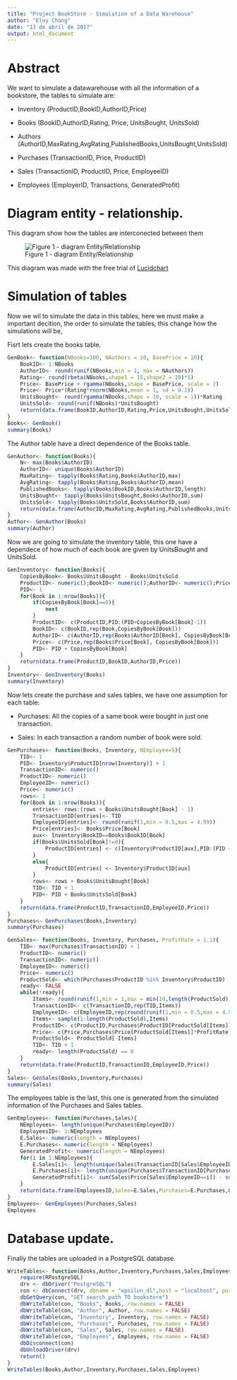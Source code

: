 ```yaml
---
title: "Project BookStore - Simulation of a Data Warehouse"
author: "Eloy Chang"
date: "13 de abril de 2017"
output: html_document
---
```


# Abstract 

We want to simulate a datawarehouse with all the information of a bookstore, the tables to simulate are:

* Inventory (ProductID,BookID,AuthorID,Price)

* Books (BookID,AuthorID,Rating, Price, UnitsBought, UnitsSold)

* Authors (AuthorID,MaxRating,AvgRating,PublishedBooks,UnitsBought,UnitsSold)

* Purchases (TransactionID, Price, ProductID)

* Sales (TransactionID, ProductID, Price, EmployeeID)

* Employees (EmployerID, Transactions, GeneratedProfit)

# Diagram entity - relationship.

This diagram show how the tables are interconected between them

![Figure 1 - diagram Entity/Relationship](C:\Users\Eloy\Documents\Epsilon DL\Bookstore\Part1\Figures\BookStore Part1 - Page 1.png)

This diagram was made with the free trial of [Lucidchart](www.lucidchart.com)

# Simulation of tables

Now we wil to simulate the data in this tables, here we must make a important decition, the order to simulate the tables, this change how the simulations will be, 

Fisrt lets create the books table.

```r
GenBook<- function(NBooks=100, NAuthors = 20, BasePrice = 10){
    BookID<- 1:NBooks
    AuthorID<- round(runif(NBooks,min = 1, max = NAuthors))
    Rating<- round(rbeta(NBooks,shape1 = 15,shape2 = 10)*5)
    Price<- BasePrice + rgamma(NBooks,shape = BasePrice, scale = 2)
    Price<- Price*(Rating*rnorm(NBooks,mean = 1, sd = 0.1))
    UnitsBought<- round(rgamma(NBooks,shape = 10, scale = 1))*Rating
    UnitsSold<- round(runif(NBooks)*UnitsBought)
    return(data.frame(BookID,AuthorID,Rating,Price,UnitsBought,UnitsSold))
}
Books<- GenBook()
summary(Books)
```

The Author table have a direct dependence of the Books table.

```r
GenAuthor<- function(Books){
    N<- max(Books$AuthorID)
    AuthorID<- unique(Books$AuthorID)
    MaxRating<- tapply(Books$Rating,Books$AuthorID,max)
    AvgRating<- tapply(Books$Rating,Books$AuthorID,mean)
    PublishedBooks<- tapply(Books$BookID,Books$AuthorID,length)
    UnitsBought<- tapply(Books$UnitsBought,Books$AuthorID,sum)
    UnitsSold<- tapply(Books$UnitsSold,Books$AuthorID,sum)
    return(data.frame(AuthorID,MaxRating,AvgRating,PublishedBooks,UnitsBought,UnitsSold))
}
Author<- GenAuthor(Books)
summary(Author)
```

Now we are going to simulate the inventory table, this one have a dependece of how much of each book are given by UnitsBought and UnitsSold.

```r
GenInventory<- function(Books){
    CopiesByBook<- Books$UnitsBought - Books$UnitsSold
    ProductID<- numeric();BookID<- numeric();AuthorID<- numeric();Price<- numeric()
    PID<- 1
    for(Book in 1:nrow(Books)){
        if(CopiesByBook[Book]==0){
            next
        }
        ProductID<- c(ProductID,PID:(PID+CopiesByBook[Book]-1))
        BookID<- c(BookID,rep(Book,CopiesByBook[Book]))
        AuthorID<- c(AuthorID,rep(Books$AuthorID[Book], CopiesByBook[Book]))
        Price<- c(Price,rep(Books$Price[Book], CopiesByBook[Book]))
        PID<- PID + CopiesByBook[Book]
    }
    return(data.frame(ProductID,BookID,AuthorID,Price))
}
Inventory<- GenInventory(Books)
summary(Inventory)
```

Now lets create the purchase and sales tables, we have one assumption for each table:

* Purchases: All the copies of a same book were bought in just one transaction.

* Sales: In each transaction a random number of book were sold.

```r
GenPurchases<- function(Books, Inventory, NEmployee=5){
    TID<- 1
    PID<- Inventory$ProductID[nrow(Inventory)] + 1
    TransactionID<- numeric()
    ProductID<- numeric()
    EmployeeID<- numeric()
    Price<- numeric()
    rows<- 1
    for(Book in 1:nrow(Books)){
        entries<- rows:(rows + Books$UnitsBought[Book] - 1)
        TransactionID[entries]<- TID
        EmployeeID[entries]<- round(runif(1,min = 0.5,max = 4.99))
        Price[entries]<- Books$Price[Book]
        aux<- Inventory$BookID==Books$BookID[Book]
        if(Books$UnitsSold[Book]!=0){
            ProductID[entries] <- c(Inventory$ProductID[aux],PID:(PID + Books$UnitsSold[Book] - 1))
        }
        else{
            ProductID[entries] <- Inventory$ProductID[aux]
        }
        rows<- rows + Books$UnitsBought[Book]
        TID<- TID + 1
        PID<- PID + Books$UnitsSold[Book]
    }
    return(data.frame(ProductID,TransactionID,EmployeeID,Price))
}
Purchases<- GenPurchases(Books,Inventory)
summary(Purchases)
```

```r
GenSales<- function(Books, Inventory, Purchases, ProfitRate = 1.1){
    TID<- max(Purchases$TransactionID) + 1
    ProductID<- numeric()
    TransactionID<- numeric()
    EmployeeID<- numeric()
    Price<- numeric()
    ProductSold<- which(Purchases$ProductID %in% Inventory$ProductID)
    ready<- FALSE
    while(!ready){
        Items<- round(runif(1,min = 1,max = min(10,length(ProductSold))))
        TransactionID<- c(TransactionID,rep(TID,Items))
        EmployeeID<- c(EmployeeID,rep(round(runif(1,min = 0.5,max = 4.99)),Items))
        Items<- sample(1:length(ProductSold),Items)
        ProductID<- c(ProductID,Purchases$ProductID[ProductSold[Items]])
        Price<- c(Price,Purchases$Price[ProductSold[Items]]*ProfitRate)
        ProductSold<- ProductSold[-Items]
        TID<- TID + 1
        ready<- length(ProductSold) == 0
    }
    return(data.frame(ProductID,TransactionID,EmployeeID,Price))
}
Sales<- GenSales(Books,Inventory,Purchases)
summary(Sales)
```

The employees table is the last, this one is generated from the simulated information of the Purchases and Sales tables. 

```r
GenEmployees<- function(Purchases,Sales){
    NEmployees<- length(unique(Purchases$EmployeeID))
    EmployeesID<- 1:NEmployees
    E.Sales<- numeric(length = NEmployees)
    E.Purchases<- numeric(length = NEmployees)
    GeneratedProfit<- numeric(length = NEmployees)
    for(i in 1:NEmployees){
        E.Sales[i]<- length(unique(Sales$TransactionID[Sales$EmployeeID==i]))
        E.Purchases[i]<- length(unique(Purchases$TransactionID[Purchases$EmployeeID==i]))
        GeneratedProfit[i]<- sum(Sales$Price[Sales$EmployeeID==i]) - sum(Purchases$Price[Purchases$EmployeeID==i])
    }
    return(data.frame(EmployeesID,Sales=E.Sales,Purchases=E.Purchases,GeneratedProfit))
}
Employees<- GenEmployees(Purchases,Sales)
Employees
```

# Database update.

Finally the tables are uploaded in a PostgreSQL database.

```r
WriteTables<- function(Books,Author,Inventory,Purchases,Sales,Employees){
    require(RPostgreSQL)
    drv <- dbDriver("PostgreSQL")
    con <- dbConnect(drv, dbname = "epsilon_dl",host = "localhost", port = 5432, user = "Epsilon", password = "123456")
    dbGetQuery(con, "SET search_path TO bookstore")
    dbWriteTable(con, "Books", Books, row.names = FALSE)
    dbWriteTable(con, "Author", Author, row.names = FALSE)
    dbWriteTable(con, "Inventory", Inventory, row.names = FALSE)
    dbWriteTable(con, "Purchases", Purchases, row.names = FALSE)
    dbWriteTable(con, "Sales", Sales, row.names = FALSE)
    dbWriteTable(con, "Employees", Employees, row.names = FALSE)
    dbDisconnect(con)
    dbUnloadDriver(drv)
    return()
}
WriteTables(Books,Author,Inventory,Purchases,Sales,Employees)
```

